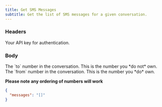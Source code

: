 ```yaml
---
title: Get SMS Messages
subtitle: Get the list of SMS messages for a given conversation.
---
```



### Headers

<ParamField header="authorization" type="string" required>
  Your API key for authentication.
</ParamField>

### Body

<ParamField body="to" type="string">
The `to` number in the conversation. This is the number you *do not* own. 
</ParamField>
<ParamField body="from" type="string">
The `from` number in the conversation. This is the number you *do* own. 

**Please note any ordering of numbers will work**


</ParamField>

<ResponseExample>

```json Response
{
  "messages": "[]"
}
```

</ResponseExample>









